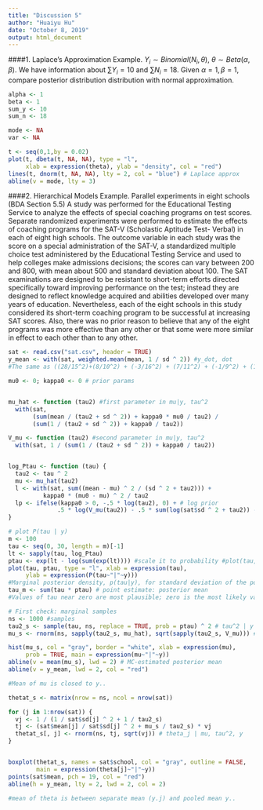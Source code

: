 ---
title: "Discussion 5"
author: "Huaiyu Hu"
date: "October 8, 2019"
output: html_document
---

####1. Laplace's Approximation
Example. $Y_i \sim Binomial(N_i, \theta)$, $\theta \sim Beta(\alpha, \beta)$. We have information about $\sum Y_i = 10$ and $\sum N_i = 18$. Given $\alpha = 1, \beta =1$, compare posterior distribution distribution with normal approximation. 

```{r}
alpha <- 1
beta <- 1
sum_y <- 10
sum_n <- 18
```

```{r}
mode <- NA
var <- NA

t <- seq(0,1,by = 0.02)
plot(t, dbeta(t, NA, NA), type = "l",
     xlab = expression(theta), ylab = "density", col = "red")
lines(t, dnorm(t, NA, NA), lty = 2, col = "blue") # Laplace approx
abline(v = mode, lty = 3)
```

####2. Hierarchical Models
Example. Parallel experiments in eight schools (BDA Section 5.5)
A study was performed for the Educational Testing Service to analyze the effects of special coaching programs on test scores. Separate randomized experiments were performed to estimate the effects of coaching programs for the SAT-V (Scholastic Aptitude Test- Verbal) in each of eight high schools. The outcome variable in each study was the score on a special administration of the SAT-V, a standardized multiple choice test administered by the Educational Testing Service and used to help colleges make admissions decisions; the scores can vary between 200 and 800, with mean about 500 and standard deviation about 100. The SAT examinations are designed to be resistant to short-term efforts directed specifically toward improving performance on the test; instead they are designed to reflect knowledge acquired and abilities developed over many years of education. Nevertheless, each of the eight schools in this study considered its short-term coaching program to be successful at increasing SAT scores. Also, there was no prior reason to believe that any of the eight programs was more effective than any other or that some were more similar in effect to each other than to any other.

```{r}
sat <- read.csv("sat.csv", header = TRUE)
y_mean <- with(sat, weighted.mean(mean, 1 / sd ^ 2)) #y_dot, dot
#The same as ((28/15^2)+(8/10^2) + (-3/16^2) + (7/11^2) + (-1/9^2) + (1/11^2) + (18/10^2) + (12/18^2))/((1/15^2)+(1/10^2) + (1/16^2) + (1/11^2) + (1/9^2) + (1/11^2) + (1/10^2) + (1/18^2))

mu0 <- 0; kappa0 <- 0 # prior params


mu_hat <- function (tau2) #first parameter in mu|y, tau^2
  with(sat,
       (sum(mean / (tau2 + sd ^ 2)) + kappa0 * mu0 / tau2) /
       (sum(1 / (tau2 + sd ^ 2)) + kappa0 / tau2))

V_mu <- function (tau2) #second parameter in mu|y, tau^2
  with(sat, 1 / (sum(1 / (tau2 + sd ^ 2)) + kappa0 / tau2))


log_Ptau <- function (tau) {
  tau2 <- tau ^ 2
  mu <- mu_hat(tau2)
  l <- with(sat, sum((mean - mu) ^ 2 / (sd ^ 2 + tau2))) +
          kappa0 * (mu0 - mu) ^ 2 / tau2
  lp <- ifelse(kappa0 > 0, -.5 * log(tau2), 0) + # log prior
              .5 * log(V_mu(tau2)) - .5 * sum(log(sat$sd ^ 2 + tau2)) - .5 * l
}

# plot P(tau | y)
m <- 100
tau <- seq(0, 30, length = m)[-1]
lt <- sapply(tau, log_Ptau)
ptau <- exp(lt - log(sum(exp(lt)))) #scale it to probability #plot(tau, exp(lt))
plot(tau, ptau, type = "l", xlab = expression(tau),
     ylab = expression(P(tau~"|"~y)))
#Marginal posterior density, p(tau|y), for standard deviation of the population of school effects theta_j in the educational testing example.
tau_m <- sum(tau * ptau) # point estimate: posterior mean
#Values of tau near zero are most plausible; zero is the most likely value, values of tau larger than 10 are less than half as likely as tau = 0
```


```{r}
# First check: marginal samples
ns <- 1000 #samples
tau2_s <- sample(tau, ns, replace = TRUE, prob = ptau) ^ 2 # tau^2 | y
mu_s <- rnorm(ns, sapply(tau2_s, mu_hat), sqrt(sapply(tau2_s, V_mu))) # mu | tau^2, y

hist(mu_s, col = "gray", border = "white", xlab = expression(mu),
     prob = TRUE, main = expression(mu~"|"~y))
abline(v = mean(mu_s), lwd = 2) # MC-estimated posterior mean
abline(v = y_mean, lwd = 2, col = "red")

#Mean of mu is closed to y..
```
```{r}
thetat_s <- matrix(nrow = ns, ncol = nrow(sat)) 

for (j in 1:nrow(sat)) {
  vj <- 1 / (1 / sat$sd[j] ^ 2 + 1 / tau2_s)
  tj <- (sat$mean[j] / sat$sd[j] ^ 2 + mu_s / tau2_s) * vj
  thetat_s[, j] <- rnorm(ns, tj, sqrt(vj)) # theta_j | mu, tau^2, y
}


boxplot(thetat_s, names = sat$school, col = "gray", outline = FALSE,
        main = expression(theta[j]~"|"~y))
points(sat$mean, pch = 19, col = "red")
abline(h = y_mean, lty = 2, lwd = 2, col = 2)

#mean of theta is between separate mean (y.j) and pooled mean y..
```

